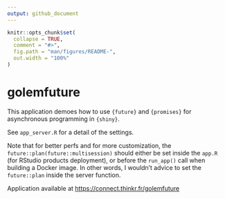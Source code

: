 ```yaml
---
output: github_document
---
```


<!-- README.md is generated from README.Rmd. Please edit that file -->

```r
knitr::opts_chunk$set(
  collapse = TRUE,
  comment = "#>",
  fig.path = "man/figures/README-",
  out.width = "100%"
)
```

# golemfuture

This application demoes how to use `{future}` and `{promises}` for asynchronous programming in `{shiny}`. 

See `app_server.R` for a detail of the settings. 

Note that for better perfs and for more customization, the `future::plan(future::multisession)` should either be set inside the `app.R` (for RStudio products deployment), or before the `run_app()` call when building a Docker image. 
In other words, I wouldn't advice to set the `future::plan` inside the server function.

Application available at <https://connect.thinkr.fr/golemfuture>
